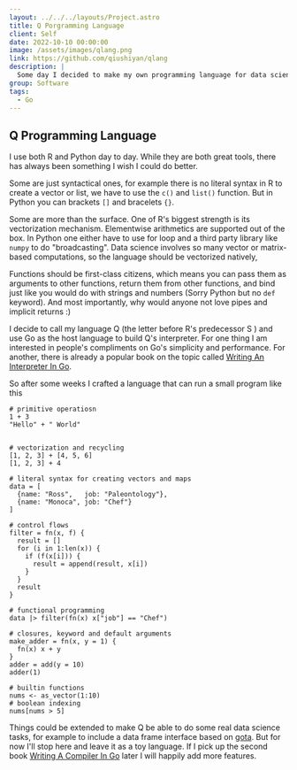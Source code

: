 ```yaml
---
layout: ../../../layouts/Project.astro
title: Q Porgramming Language
client: Self
date: 2022-10-10 00:00:00
image: /assets/images/qlang.png
link: https://github.com/qiushiyan/qlang
description: |
  Some day I decided to make my own programming language for data science that combines many nice features of R and Python. It should have no weird syntax, and be vectorized and functional in nature.
group: Software
tags:
  - Go
---
```


## Q Programming Language

I use both R and Python day to day. While they are both great tools, there has always been something I wish I could do better.

Some are just syntactical ones, for example there is no literal syntax in R to create a vector or list, we have to use the `c()` and `list()` function. But in Python you can brackets `[]` and bracelets `{}`.

Some are more than the surface. One of R's biggest strength is its vectorization mechanism. Elementwise arithmetics are supported out of the box. In Python one either have to use for loop and a third party library like `numpy` to do "broadcasting". Data science involves so many vector or matrix-based computations, so the language should be vectorized natively,

Functions should be first-class citizens, which means you can pass them as arguments to other functions, return them from other functions, and bind just like you would do with strings and numbers (Sorry Python but no `def` keyword). And most importantly, why would anyone not love pipes and implicit returns :)

I decide to call my language Q (the letter before R's predecessor S ) and use Go as the host language to build Q's interpreter. For one thing I am interested in people's compliments on Go's simplicity and performance. For another, there is already a popular book on the topic called [Writing An Interpreter In Go](https://interpreterbook.com/).

So after some weeks I crafted a language that can run a small program like this

```
# primitive operatiosn
1 + 3
"Hello" + " World"


# vectorization and recycling
[1, 2, 3] + [4, 5, 6]
[1, 2, 3] + 4

# literal syntax for creating vectors and maps
data = [
  {name: "Ross",   job: "Paleontology"},
  {name: "Monoca", job: "Chef"}
]

# control flows
filter = fn(x, f) {
  result = []
  for (i in 1:len(x)) {
    if (f(x[i])) {
      result = append(result, x[i])
    }
  }
  result
}

# functional programming
data |> filter(fn(x) x["job"] == "Chef")

# closures, keyword and default arguments
make_adder = fn(x, y = 1) {
  fn(x) x + y
}
adder = add(y = 10)
adder(1)

# builtin functions
nums <- as_vector(1:10)
# boolean indexing
nums[nums > 5]
```

Things could be extended to make Q be able to do some real data science tasks, for example to include a data frame interface based on [gota](https://github.com/go-gota/gota). But for now I'll stop here and leave it as a toy language. If I pick up the second book [Writing A Compiler In Go](https://compilerbook.com/) later I will happily add more features.

